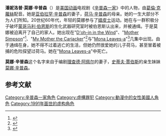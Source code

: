 {{Link style|time=2015-12-11T09:12:01+00:00}}
{{noteTA
|G1=Simpsons
|1=zh-hans:嬉皮士;zh-hk:嬉皮士;zh-tw:嬉皮;
|2=zh-cn:格伦; zh-tw:葛倫; zh-hk:格蓮;
|3=zh-cn:克洛斯; zh-tw:克蘿絲; zh-hk:高絲;
|4=zh-hans:史蒂夫·乔布斯; zh-tw:史蒂夫·賈伯斯; zh-hk:史提夫·喬布斯;
}}
{{Simpsons character
|name=莫娜·J·辛普森 
|image=<!-- 檔案不存在 [[File:Mona_Simpson_(The_Simpsons).png|100px]] ，可從英文維基百科取得 -->
|hair=蓝灰色
|gender=[[女性|女性]]
|job=社会活动分子
|relatives='''丈夫：'''<br>[[亚伯拉罕·辛普森|亚伯拉罕·辛普森]]<br>'''儿子：'''<br>[[荷马·辛普森|荷马·辛普森]]<br>'''孙子孙女：'''<br>[[莉萨·辛普森|莉萨·辛普森]]<br>[[巴特·辛普森|巴特·辛普森]]<br>[[玛吉·辛普森|玛吉·辛普森]]<br><small>(参见[[辛普森家族|辛普森家族]])</small>
| appearance      = “Oh Brother, Where Art Thou?”
|voiceactor=[[葛倫·克蘿絲|葛倫·克蘿絲]]<!--Nancy Cartwright-->
}}
'''潘妮洛普·莫娜·辛普森'''（{{lang-en|'''Penelope Mona Simpson'''}}）是[[美国|美国]][[动画|动画]]电视剧《[[辛普森一家|辛普森一家]]》中的人物，由[[葛倫·克蘿絲|葛倫·克蘿絲]]配音。她是[[亚伯拉罕·辛普森|亚伯拉罕·辛普森]]的妻子，[[荷马·辛普森|荷马·辛普森]]的母亲。她的一生大部分不为人们所知。20世纪60年代，年轻的莫娜参与了[[嬉皮士|嬉皮士]]运动。她在与一群积极分子破坏[[蒙哥马利·伯恩斯|蒙哥马利·伯恩斯]]的生化武器研究室时被伯恩斯认出来，并被通缉。于是莫娜被迫离开了自己的家人。她出现在"[[:en:D'oh-in_in_the_Wind|D'oh-in in the Wind]]"、"[[:en:Mother_Simpson|Mother Simpson]]"<ref>{{cite episode|title=Mother Simpson|episodelink=:en:Mother Simpson|series=The Simpsons|credits=[[Rich_Appel|Appel, Rich]]; [[David_Silverman|Silverman, David]]|network=福克斯电视台|airdate=1995-11-19|season=07|number=08}}</ref>、"[[:en:My_Mother_the_Carjacker|My Mother the Carjacker]]"<ref>{{cite episode|title=My Mother the Carjacker|episodelink=:en:My Mother the Carjacker|series=The Simpsons|credits=[[Michael_Price_(writer)|Price, Michael]]; [[Nancy_Kruse|Kruse, Nancy]]|network=福克斯电视台|airdate=2003-11-09|season=15|number=02}}</ref>与"[[:en:Mona_Leaves-a|Mona Leaves-a]]"<ref>{{cite episode|title=Mona Leaves-a|episodelink=:en:Mona Leaves-a|series=The Simpsons|credits=[[Joel_H._Cohen|Cohen, Joel H.]]; [[Mike_B._Anderson|Anderson, Mike B.]]|network=福克斯电视台|airdate=2008-05-11|season=19|number=19}}</ref>几集中出现。由于通缉在身，她不得不过着逃亡的生活，但她仍然很爱她的儿子荷马，甚至冒着被捕的危险探望过荷马。她在"[[:en:Mona_Leaves-a|Mona Leaves-a]]"中死亡。

'''莫娜·辛普森'''这个名字来自于编剧[[理查德·阿佩尔|理查德·阿佩尔]]的妻子，[[史蒂夫·賈伯斯|史蒂夫·賈伯斯]]的亲生妹妹[[莫娜·辛普森_(作家)|莫娜·辛普森]]。

== 参考文献 ==
{{Reflist|2}}

{{Simpsons characters}}
{{DEFAULTSORT:Mona Simpson}}
[[Category:辛普森一家角色|Category:辛普森一家角色]]
[[Category:虛構罪犯|Category:虛構罪犯]]
[[Category:動漫中的女性美國人角色|Category:動漫中的女性美國人角色]]
[[Category:1991年面世的虚构角色|Category:1991年面世的虚构角色]]